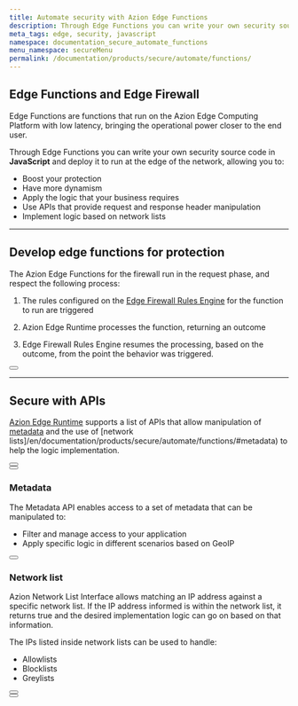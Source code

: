 ```yaml
---
title: Automate security with Azion Edge Functions
description: Through Edge Functions you can write your own security source code in JavaScript and deploy it to run at the edge of the network.
meta_tags: edge, security, javascript
namespace: documentation_secure_automate_functions
menu_namespace: secureMenu
permalink: /documentation/products/secure/automate/functions/
---
```




## Edge Functions and Edge Firewall

Edge Functions are functions that run on the Azion Edge Computing Platform with low latency, bringing the operational power closer to the end user.

Through Edge Functions you can write your own security source code in **JavaScript** and deploy it to run at the edge of the network, allowing you to:

- Boost your protection
- Have more dynamism
- Apply the logic that your business requires
- Use APIs that provide request and response header manipulation
- Implement logic based on network lists

---

## Develop edge functions for protection

The Azion Edge Functions for the firewall run in the request phase, and respect the following process: 

1. The rules configured on the [Edge Firewall Rules Engine](/en/documentation/products/edge-firewall/rules-engine/) for the function to run are triggered

2. Azion Edge Runtime processes the function, returning an outcome

3. Edge Firewall Rules Engine resumes the processing, based on the outcome, from the point the behavior was triggered.


<Button href="/en/documentation/products/edge-firewall/edge-functions/firewall/" text="go to edge functions for edge firewall reference" variant="secondary" target="_blank"></Button>

---

## Secure with APIs

[Azion Edge Runtime](/en/documentation/products/edge-application/edge-functions/runtime/overview) supports a list of APIs that allow manipulation of [metadata](/en/documentation/products/secure/automate/functions/#metadata) and the use of [network lists]/en/documentation/products/secure/automate/functions/#metadata) to help the logic implementation.

<Button href="/en/documentation/products/edge-application/edge-functions/runtime-apis/javascript/" text="go to supported Web APIs" variant="secondary" target="_blank"></Button>
<br />
<Button href="/en/documentation/products/azion-edge-runtime/compatibility/node/" text="go to node.js compatibility" variant="secondary" target="_blank"></Button>

### Metadata

The Metadata API enables access to a set of metadata that can be manipulated to:

- Filter and manage access to your application
- Apply specific logic in different scenarios based on GeoIP

<Button href="/en/documentation/products/edge-application/edge-functions/runtime/api-reference/metadata/" text="go to metadata api reference" variant="secondary" target="_blank"></Button>

### Network list

Azion Network List Interface allows matching an IP address against a specific network list. If the IP address informed is within the network list, it returns true and the desired implementation logic can go on based on that information.

The IPs listed inside network lists can be used to handle:

- Allowlists
- Blocklists
- Greylists

<Button href="/en/documentation/products/edge-application/edge-functions/runtime/api-reference/metadata/" text="go to network list api reference" variant="secondary" target="_blank"></Button>
<br />
<Button href="/en/documentation/products/edge-firewall/network-layer-protection/network-lists/" text="go to network list reference" variant="secondary" target="_blank"></Button>

